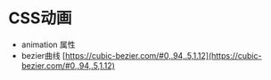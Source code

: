# CSS动画

- animation 属性
- bezier曲线 [https://cubic-bezier.com/#0,.94,.5,1.12](https://cubic-bezier.com/#0,.94,.5,1.12)
